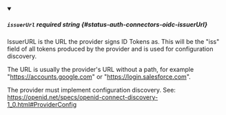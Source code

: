 
<details className="config-field" data-expandable="false" open>
<summary>

##### `issuerUrl` <span className="config-field-required" data-required="true">required</span> <span className="config-field-type">string</span> <span className="config-field-default"></span> <span className="config-field-enum"></span> {#status-auth-connectors-oidc-issuerUrl}

IssuerURL is the URL the provider signs ID Tokens as. This will be the "iss"
field of all tokens produced by the provider and is used for configuration
discovery.

The URL is usually the provider's URL without a path, for example
"https://accounts.google.com" or "https://login.salesforce.com".

The provider must implement configuration discovery.
See: https://openid.net/specs/openid-connect-discovery-1_0.html#ProviderConfig

</summary>



</details>
